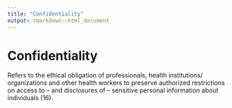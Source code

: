 ```yaml
---
title: "Confidentiality"
output: rmarkdown::html_document
---
```


# Confidentiality

Refers to the ethical obligation of   professionals, health  institutions/ organizations and other health workers to  preserve authorized restrictions on access  to – and disclosures of – sensitive personal  information about individuals (16).

